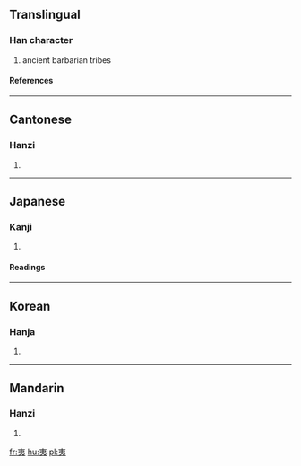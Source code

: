 ==Translingual==
===Han character===
{{Han char|rn=37|rad=大|as=03|sn=6|four=5003<sub>2</sub>|canj=大弓 (KN), X大弓 (XKN)}}
# ancient barbarian tribes
====References====
{{Han ref|kx=0249.150|dkj=05852|dj=0509.070|hdz=10527.050|uh=5937|ud=22839|bh=A669|bd=42601}}
----
==Cantonese==
===Hanzi===
{{yue-hanzi|jyut=|y=yi4}}
# {{defn|Cantonese}}
----
==Japanese==
===Kanji===
{{ja-kanji|grade=|rs=大03}}
# {{defn|Japanese}} 
====Readings====
{{ja-readings|on=[[い]] (i)|kun=[[たいらげる]] (tairageru), [[ころす]] (korosu), [[えびす]] (ebisu)}}
----
==Korean==
===Hanja===
{{ko-hanja|hangeul=이|rv=i|mr=i}}
# {{defn|Korean}}
----
==Mandarin==
===Hanzi===
{{cmn-hanzi|pin=[[yí]] ([[yi2]])|wg=i<sup>2</sup>}}
# {{defn|Mandarin}}

[[fr:夷]]
[[hu:夷]]
[[pl:夷]]